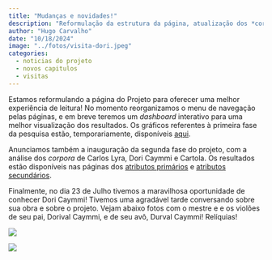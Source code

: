 ```yaml
---
title: "Mudanças e novidades!"
description: "Reformulação da estrutura da página, atualização dos *corpora* de análise e visita ao Dori Caymmi"
author: "Hugo Carvalho"
date: "10/18/2024"
image: "../fotos/visita-dori.jpeg"
categories:
  - noticias do projeto
  - novos capitulos
  - visitas
---
```


Estamos reformulando a página do Projeto para oferecer uma melhor experiência de leitura! No momento reorganizamos o menu de navegação pelas páginas, e em breve teremos um *dashboard* interativo para uma melhor visualização dos resultados. Os gráficos referentes à primeira fase da pesquisa estão, temporariamente, disponíveis [aqui](../capitulos/graficos.qmd).

Anunciamos também a inauguração da segunda fase do projeto, com a análise dos *corpora* de Carlos Lyra, Dori Caymmi e Cartola. Os resultados estão disponíveis nas páginas dos [atributos primários](../capitulos/atributos-primarios.qmd) e [atributos secundários](../capitulos/atributos-secundarios.qmd).

Finalmente, no dia 23 de Julho tivemos a maravilhosa oportunidade de conhecer Dori Caymmi! Tivemos uma agradável tarde conversando sobre sua obra e sobre o projeto. Vejam abaixo fotos com o mestre e e os violões de seu pai, Dorival Caymmi, e de seu avô, Durval Caymmi! Relíquias!

![](../fotos/visita-dori.jpeg)

![](../fotos/visita-dori-violoes.jpeg)
